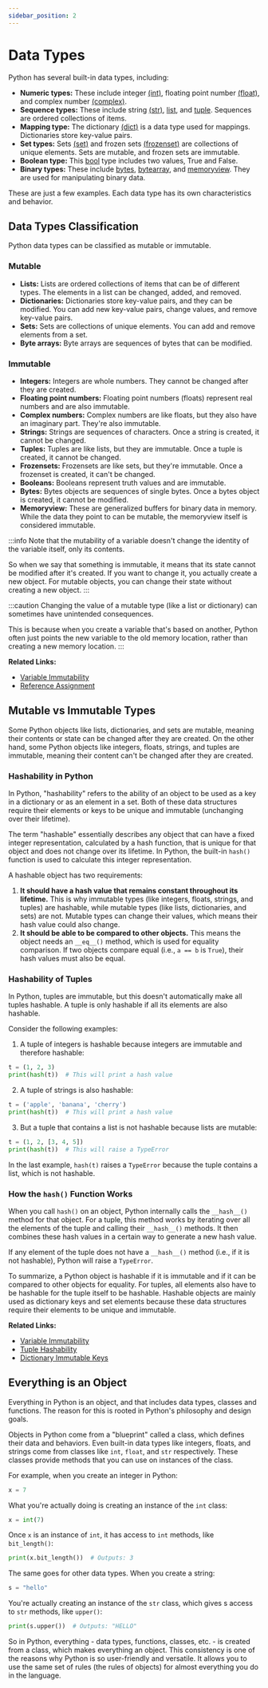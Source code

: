 ```yaml
---
sidebar_position: 2
---
```



# Data Types

Python has several built-in data types, including:

- **Numeric types:** These include integer [(int)](./data-types/int), floating point number [(float)](./data-types/float), and complex number [(complex)](./data-types/complex).
- **Sequence types:** These include string [(str)](./data-types/str), [list](./data-types/list), and [tuple](./data-types/tuple). Sequences are ordered collections of items.
- **Mapping type:** The dictionary [(dict)](./data-types/dict) is a data type used for mappings. Dictionaries store key-value pairs.
- **Set types:** Sets [(set)](./data-types/set) and frozen sets [(frozenset)](./data-types/frozenset) are collections of unique elements. Sets are mutable, and frozen sets are immutable.
- **Boolean type:** This [bool](./data-types/bool) type includes two values, True and False.
- **Binary types:** These include [bytes](./data-types/bytes), [bytearray](./data-types/bytearray), and [memoryview](./data-types/memoryview). They are used for manipulating binary data.

These are just a few examples. Each data type has its own characteristics and behavior.

## Data Types Classification

Python data types can be classified as mutable or immutable.

### Mutable

- **Lists:** Lists are ordered collections of items that can be of different types. The elements in a list can be changed, added, and removed.
- **Dictionaries:** Dictionaries store key-value pairs, and they can be modified. You can add new key-value pairs, change values, and remove key-value pairs.
- **Sets:** Sets are collections of unique elements. You can add and remove elements from a set.
- **Byte arrays:** Byte arrays are sequences of bytes that can be modified.

### Immutable

- **Integers:** Integers are whole numbers. They cannot be changed after they are created.
- **Floating point numbers:** Floating point numbers (floats) represent real numbers and are also immutable.
- **Complex numbers:** Complex numbers are like floats, but they also have an imaginary part. They're also immutable.
- **Strings:** Strings are sequences of characters. Once a string is created, it cannot be changed.
- **Tuples:** Tuples are like lists, but they are immutable. Once a tuple is created, it cannot be changed.
- **Frozensets:** Frozensets are like sets, but they're immutable. Once a frozenset is created, it can't be changed.
- **Booleans:** Booleans represent truth values and are immutable.
- **Bytes:** Bytes objects are sequences of single bytes. Once a bytes object is created, it cannot be modified.
- **Memoryview:** These are generalized buffers for binary data in memory. While the data they point to can be mutable, the memoryview itself is considered immutable.

:::info
Note that the mutability of a variable doesn't change the identity of the variable itself, only its contents.

So when we say that something is immutable, it means that its state cannot be modified after it's created. If you want to change it, you actually create a new object. For mutable objects, you can change their state without creating a new object.
:::

:::caution
Changing the value of a mutable type (like a list or dictionary) can sometimes have unintended consequences.

This is because when you create a variable that's based on another, Python often just points the new variable to the old memory location, rather than creating a new memory location.
:::

**Related Links:**
- [Variable Immutability](./variables#immutability)
- [Reference Assignment](./variables#reference-assignment)

## Mutable vs Immutable Types

Some Python objects like lists, dictionaries, and sets are mutable, meaning their contents or state can be changed after they are created. On the other hand, some Python objects like integers, floats, strings, and tuples are immutable, meaning their content can't be changed after they are created.

### Hashability in Python

In Python, "hashability" refers to the ability of an object to be used as a key in a dictionary or as an element in a set. Both of these data structures require their elements or keys to be unique and immutable (unchanging over their lifetime).

The term "hashable" essentially describes any object that can have a fixed integer representation, calculated by a hash function, that is unique for that object and does not change over its lifetime. In Python, the built-in `hash()` function is used to calculate this integer representation.

A hashable object has two requirements:

1. **It should have a hash value that remains constant throughout its lifetime.** This is why immutable types (like integers, floats, strings, and tuples) are hashable, while mutable types (like lists, dictionaries, and sets) are not. Mutable types can change their values, which means their hash value could also change.
2. **It should be able to be compared to other objects.** This means the object needs an `__eq__()` method, which is used for equality comparison. If two objects compare equal (i.e., `a == b` is `True`), their hash values must also be equal.

### Hashability of Tuples

In Python, tuples are immutable, but this doesn't automatically make all tuples hashable. A tuple is only hashable if all its elements are also hashable.

Consider the following examples:

1. A tuple of integers is hashable because integers are immutable and therefore hashable:

```python title="main.py"
t = (1, 2, 3)
print(hash(t))  # This will print a hash value
```

2. A tuple of strings is also hashable:

```python title="main.py"
t = ('apple', 'banana', 'cherry')
print(hash(t))  # This will print a hash value
```

3. But a tuple that contains a list is not hashable because lists are mutable:

```python title="main.py"
t = (1, 2, [3, 4, 5])
print(hash(t))  # This will raise a TypeError
```

In the last example, `hash(t)` raises a `TypeError` because the tuple contains a list, which is not hashable.

### How the `hash()` Function Works

When you call `hash()` on an object, Python internally calls the `__hash__()` method for that object. For a tuple, this method works by iterating over all the elements of the tuple and calling their `__hash__()` methods. It then combines these hash values in a certain way to generate a new hash value.

If any element of the tuple does not have a `__hash__()` method (i.e., if it is not hashable), Python will raise a `TypeError`.

To summarize, a Python object is hashable if it is immutable and if it can be compared to other objects for equality. For tuples, all elements also have to be hashable for the tuple itself to be hashable. Hashable objects are mainly used as dictionary keys and set elements because these data structures require their elements to be unique and immutable.

**Related Links:**

- [Variable Immutability](./variables#immutability)
- [Tuple Hashability](./data-types/tuple#hashability)
- [Dictionary Immutable Keys](./data-types/dict#immutable-keys)

## Everything is an Object

Everything in Python is an object, and that includes data types, classes and functions. The reason for this is rooted in Python's philosophy and design goals.

Objects in Python come from a "blueprint" called a class, which defines their data and behaviors. Even built-in data types like integers, floats, and strings come from classes like `int`, `float`, and `str` respectively. These classes provide methods that you can use on instances of the class.

For example, when you create an integer in Python:

```python
x = 7
```

What you're actually doing is creating an instance of the `int` class:

```python
x = int(7)
```

Once `x` is an instance of `int`, it has access to `int` methods, like `bit_length()`:

```python
print(x.bit_length())  # Outputs: 3
```

The same goes for other data types. When you create a string:

```python
s = "hello"
```

You're actually creating an instance of the `str` class, which gives s access to `str` methods, like `upper()`:

```python
print(s.upper())  # Outputs: "HELLO"
```

So in Python, everything - data types, functions, classes, etc. - is created from a class, which makes everything an object. This consistency is one of the reasons why Python is so user-friendly and versatile. It allows you to use the same set of rules (the rules of objects) for almost everything you do in the language.

<DocCardList />